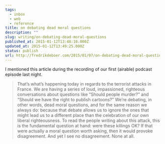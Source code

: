 ```yaml
---
tags:
  - inbox
  - web
  - reference
title: on debating dead moral questions
description: ""
slug: writing/on-debating-dead-moral-questions
published_at: 2015-01-12T13:48:18.000Z
updated_at: 2015-01-12T13:49:25.000Z
status: publish
url: http://fredrikdeboer.com/2015/01/07/on-debating-dead-moral-questions/
---
```

I mentioned this article during the recording of our first (airable) podcast episode last night.

> That’s what’s happening today in regards to the terrorist attacks in France. We are having a series of loud, impassioned, righteous conversations about questions like “Should people murder?” and “Should we have the right to publish cartoons?” We’re debating, in other words, dead moral questions, and for the same reason we always do: because that debate allows us to ignore the ones that might lead us to a different place than the celebration of our own liberal righteousness. To read the people writing about this attack, this is the fundamental question at hand: were these killings OK? If that were actually a moral question worth asking, then it would provoke disagreement. And yet I see no disagreement. None at all.
